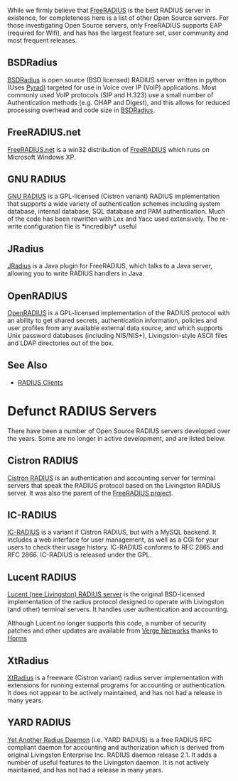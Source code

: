 While we firmly believe that [http://www.freeradius.org FreeRADIUS] is the best RADIUS server in existence, for completeness here is a list of other Open Source servers.  For those investigating Open Source servers,  only FreeRADIUS supports EAP (required for Wifi), and has has the largest feature set, user community and most frequent releases.

==BSDRadius==

[http://www.bsdradius.org/ BSDRadius] is open source (BSD licensed) RADIUS server written in python (Uses [http://wiki.freeradius.org/index.php/RADIUS_Clients#Pyrad Pyrad]) targeted for use in Voice over IP (VoIP) applications.
Most commonly used VoIP protocols (SIP and H.323) use a small number of Authentication methods (e.g. CHAP and Digest), and this allows for reduced processing overhead and code size in [http://www.bsdradius.org/ BSDRadius].

==FreeRADIUS.net==

[http://www.freeradius.net/ FreeRADIUS.net] is a win32 distribution of [http://www.freeradius.org FreeRADIUS] which runs on Microsoft Windows XP.

==GNU RADIUS==

[http://www.gnu.org/software/radius/ GNU RADIUS] is a GPL-licensed (Cistron variant) RADIUS implementation that supports a wide variety of authentication schemes including system database, internal database, SQL database and PAM authentication. Much of the code has been rewritten with Lex and Yacc used extensively. The re-write configuration file is *incredibly* useful

==JRadius==

[http://jradius.sourceforge.net JRadius] is a Java plugin for FreeRADIUS, which talks to a Java server, allowing you to write RADIUS handlers in Java.

==OpenRADIUS==

[http://www.xs4all.nl/~evbergen/openradius-index.html/ OpenRADIUS] is a GPL-licensed implementation of the RADIUS protocol with an ability to get shared secrets, authentication information, policies and user profiles from any available external data source, and which supports Unix password databases (including NIS/NIS+), Livingston-style ASCII files and LDAP directories out of the box.

==See Also==

* [[RADIUS Clients]]

=Defunct RADIUS Servers=

There have been a number of Open Source RADIUS servers developed over the years.  Some are no longer in active development, and are listed below.

==Cistron RADIUS==

[http://www.radius.cistron.nl/ Cistron RADIUS] is an authentication and accounting server for terminal servers that speak the RADIUS protocol based on the Livingston RADIUS server. It was also the parent of the [http://www.freeradius.org FreeRADIUS project].

==IC-RADIUS==

[http://radius.innercite.com/ IC-RADIUS] is a variant if Cistron RADIUS, but with a MySQL backend. It includes a web interface for user management, as well as a CGI for your users to check their usage history. IC-RADIUS conforms to RFC 2865 and RFC 2866. IC-RADIUS is released under the GPL.

==Lucent RADIUS==

[http://portmasters.com/www.livingston.com/tech/docs/radius/1185title.html Lucent (nee Livingston) RADIUS server] is the original BSD-licensed implementation of the radius protocol designed to operate with Livingston (and other) terminal servers. It handles user authentication and accounting.

Although Lucent no longer supports this code, a number of security patches and other updates are available from [http://www.vergenet.net/linux/radius/ Verge Networks] thanks to [http://www.vergenet.net/~horms/about_me.shtml Horms]

==XtRadius==

[http://xtradius.sourceforge.net/ XtRadius] is a freeware (Cistron variant) radius server implementation with extensions for running external programs for accounting or authentication. It does not appear to be actively maintained, and has not had a release in many years.

==YARD RADIUS==

[http://sourceforge.net/projects/yardradius Yet Another Radius Daemon] (i.e. YARD RADIUS) is a free RADIUS RFC compliant daemon for accounting and authorization which is derived from original Livingston Enterprise Inc. RADIUS daemon release 2.1. It adds a number of useful features to the Livingston daemon.  It is not actively maintained, and has not had a release in many years.
